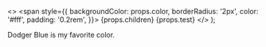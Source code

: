 <>
  <span
    style={{
      backgroundColor: props.color,
      borderRadius: '2px',
      color: '#fff',
      padding: '0.2rem',
    }}>
    {props.children}
  </span>
{props.test}
</>
);

<Highlight color="#005A9C" >Dodger Blue</Highlight> is my favorite color.

